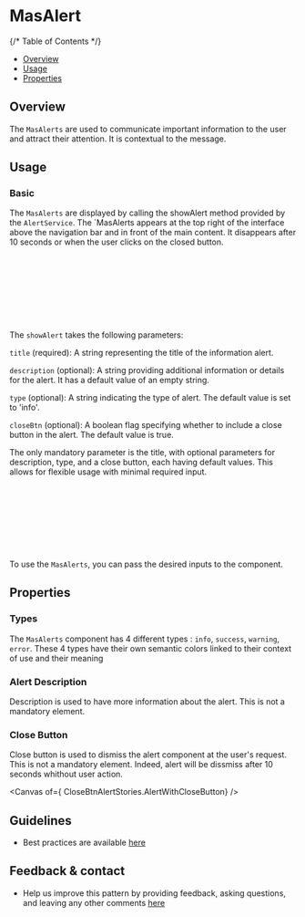 




<Meta of={AlertStories} />

# MasAlert

{/* Table of Contents */}

* [Overview](#overview)
* [Usage](#usage)
* [Properties](#properties)

## Overview

The `MasAlerts` are used to communicate important information to the user and attract their attention. It is contextual to the message.

<Canvas of={InfoAlertStories.InfoAlert} />

## Usage

### Basic

The `MasAlerts` are displayed by calling the showAlert method provided by the `AlertService`.
The \`MasAlerts appears at the top right of the interface above the navigation bar and in front of the main content. It disappears after 10 seconds or when the user clicks on the closed button.

```html
<button (click)="showInfoAlert()">  Info  </button> <br/>
<mas-alert> </mas-alert>
```

```javascript
constructor(private alertService: AlertService) { }

showInfoAlert(){
this.alertService.showAlert({ title:'Info', description:'description for toast', type:'info', closeBtn:'true'}) ;   
}
```

The `showAlert` takes the following parameters:

`title` (required): A string representing the title of the information alert.

`description` (optional): A string providing additional information or details for the alert. It has a default value of an empty string.

`type` (optional): A string indicating the type of alert. The default value is set to 'info'.

`closeBtn` (optional): A boolean flag specifying whether to include a close button in the alert. The default value is true.

The only mandatory parameter is the title, with optional parameters for description, type, and a close button, each having default values. This allows for flexible usage with minimal required input.

<Canvas of={AlertStories.Default} />

```html
<button (click)="showInfoAlert()">  Default  </button> <br/>
<mas-alert> </mas-alert>
```

```javascript
constructor(private alertService: AlertService) { }

showInfoAlert(){
this.alertService.showAlert({ title:'Title for the default alert'}) ;   
}
```

To use the `MasAlerts`, you can pass the desired inputs to the component.

## Properties

### Types

The `MasAlerts` component has 4 different types : `info`, `success`, `warning`, `error`.
These 4 types have their own semantic colors linked to their context of use and their meaning

<Canvas  of={AllAlertStories.AlertService} />

### Alert Description

Description is used to have more information about the alert. This is not a mandatory element.

<Canvas of={DescriptionAlertStories.AlertsWithDescrition} />

### Close Button

Close button is used to dismiss the alert component at the user's request. This is not a mandatory element.
Indeed, alert will be dissmiss after 10 seconds whithout user action.

<Canvas of={ CloseBtnAlertStories.AlertWithCloseButton} />

## Guidelines

* Best practices are available [here](https://zeroheight.com/9b39bb2a0/p/520f9f-button/b/964f27)

## Feedback & contact

* Help us improve this pattern by providing feedback, asking questions, and leaving any other comments [here](https://github.com/bouygues-construction/design-system-bycn/issues/new)

